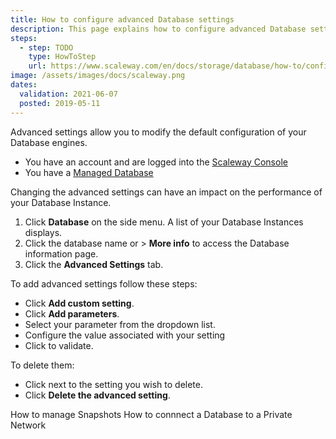 ```yaml
---
title: How to configure advanced Database settings 
description: This page explains how to configure advanced Database settings 
steps:
  - step: TODO
    type: HowToStep
    url: https://www.scaleway.com/en/docs/storage/database/how-to/configure-advanced-settings
image: /assets/images/docs/scaleway.png
dates:
  validation: 2021-06-07
  posted: 2019-05-11
---
```


Advanced settings allow you to modify the default configuration of your Database engines. 

<Message type="requirement">

- You have an account and are logged into the [Scaleway Console](https://console.scaleway.com)
- You have a [Managed Database](/storage/database/concepts/#managed-database/)

</Message>

<Message type="important">

Changing the advanced settings can have an impact on the performance of your Database Instance.

</Message>

1. Click **Database** on the side menu. A list of your Database Instances displays.
2. Click the database name or <Icon name="more" /> > **More info** to access the Database information page.
3. Click the **Advanced Settings** tab. 

To add advanced settings follow these steps:

- Click **Add custom setting**.
- Click **Add parameters**.
- Select your parameter from the dropdown list.
- Configure the value associated with your setting
- Click <Icon name="validate" /> to validate.

To delete them: 
- Click <Icon name="delete" /> next to the setting you wish to delete. 
- Click **Delete the advanced setting**.

<Navigation title="See Also">
  <PreviousButton to="/storage/database/how-to/manage-snapshots/">How to manage Snapshots</PreviousButton>
  <NextButton to="/storage/database/how-to/connect-database-private-network/">How to connnect a Database to a Private Network</NextButton>
</Navigation>
